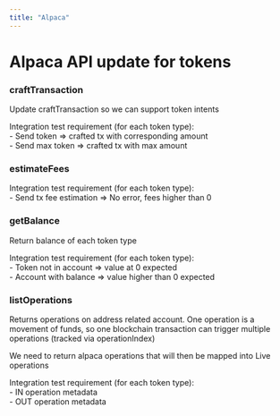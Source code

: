 ```yaml
---
title: "Alpaca"
---
```



# Alpaca API update for tokens

### craftTransaction

Update craftTransaction so we can support token intents

<Callout type="info" emoji="🧪">
  Integration test requirement (for each token type):
  <br />- Send token => crafted tx with corresponding amount
  <br />- Send max token => crafted tx with max amount
</Callout>

### estimateFees

<Callout type="info" emoji="🧪">
  Integration test requirement (for each token type):
  <br />- Send tx fee estimation => No error, fees higher than 0
</Callout>

### getBalance

Return balance of each token type

<Callout type="info" emoji="🧪">
  Integration test requirement (for each token type):
  <br />- Token not in account => value at 0 expected
  <br /> - Account with balance => value higher than 0 expected
</Callout>

### listOperations

Returns operations on address related account. One operation is a movement of funds, so one blockchain transaction can trigger multiple operations (tracked via operationIndex)

We need to return alpaca operations that will then be mapped into Live operations

<Callout type="info" emoji="🧪">
  Integration test requirement (for each token type):
  <br /> - IN operation metadata
  <br /> - OUT operation metadata
</Callout>
